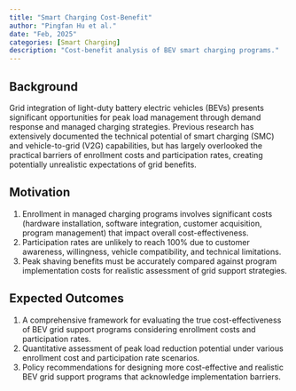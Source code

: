 ```yaml
---
title: "Smart Charging Cost-Benefit"
author: "Pingfan Hu et al."
date: "Feb, 2025"
categories: [Smart Charging]
description: "Cost-benefit analysis of BEV smart charging programs."
---
```


## Background

Grid integration of light-duty battery electric vehicles (BEVs) presents significant opportunities for peak load management through demand response and managed charging strategies. Previous research has extensively documented the technical potential of smart charging (SMC) and vehicle-to-grid (V2G) capabilities, but has largely overlooked the practical barriers of enrollment costs and participation rates, creating potentially unrealistic expectations of grid benefits.

## Motivation

1. Enrollment in managed charging programs involves significant costs (hardware installation, software integration, customer acquisition, program management) that impact overall cost-effectiveness.
2. Participation rates are unlikely to reach 100% due to customer awareness, willingness, vehicle compatibility, and technical limitations.
3. Peak shaving benefits must be accurately compared against program implementation costs for realistic assessment of grid support strategies.

## Expected Outcomes

1. A comprehensive framework for evaluating the true cost-effectiveness of BEV grid support programs considering enrollment costs and participation rates.
2. Quantitative assessment of peak load reduction potential under various enrollment cost and participation rate scenarios.
3. Policy recommendations for designing more cost-effective and realistic BEV grid support programs that acknowledge implementation barriers.